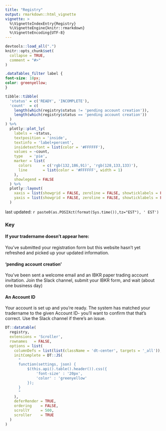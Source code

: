```yaml
---
title: "Registry"
output: rmarkdown::html_vignette
vignette: >
  %\VignetteIndexEntry{Registry}
  %\VignetteEngine{knitr::rmarkdown}
  %\VignetteEncoding{UTF-8}
---
```


```r
devtools::load_all(".")
knitr::opts_chunk$set(
  collapse = TRUE,
  comment = "#>"
)
```

```css
.dataTables_filter label {
font-size: 18px;
color: greenyellow;
}
```


```r
tibble::tibble(
  'status' = c('READY', 'INCOMPLETE'),
  'count'  = c(
    length(which(registry$status != 'pending account creation')),
    length(which(registry$status == 'pending account creation'))
  )
) %>%
  plotly::plot_ly(
    labels = ~status, 
    textposition = 'inside',
    textinfo = 'label+percent',
    insidetextfont = list(color = '#FFFFFF'),
    values = ~count, 
    type   = 'pie',
    marker = list(
      colors     = c('rgb(132,186,91)', 'rgb(128,133,133)'),
      line       = list(color = '#FFFFFF', width = 1)
    ),
    showlegend = FALSE
  ) %>% 
  plotly::layout(
    xaxis = list(showgrid = FALSE, zeroline = FALSE, showticklabels = FALSE),
    yaxis = list(showgrid = FALSE, zeroline = FALSE, showticklabels = FALSE)
  )
```

last updated: `r paste0(as.POSIXct(format(Sys.time()),tz="EST"), ' EST')`

### Key

#### If your tradername doesn't appear here:
You've submitted your registration form but this website hasn't yet
refreshed and picked up your updated information.

#### 'pending account creation'
You've been sent a welcome email and an IBKR paper trading account invitation.
Join the Slack channel, submit your IBKR form, and wait (about one business day)

#### An Account ID
Your account is set up and you're ready. The system has matched your tradername
to the given Account ID- you'll want to confirm that that's correct. Use the
Slack channel if there's an issue.


```r
DT::datatable(
  registry,
  extensions = 'Scroller', 
  rownames   = FALSE,
  options = list(
    columnDefs = list(list(className = 'dt-center', targets = '_all')),
    initComplete = DT::JS(
      "
      function(settings, json) {
          $(this.api().table().header()).css({
              'font-size' : '20px', 
              'color' : 'greenyellow'
          });
      }
      "
    ),
    deferRender = TRUE,
    ordering    = FALSE,
    scrollY     = 500,
    scroller    = TRUE
  )
)
```
